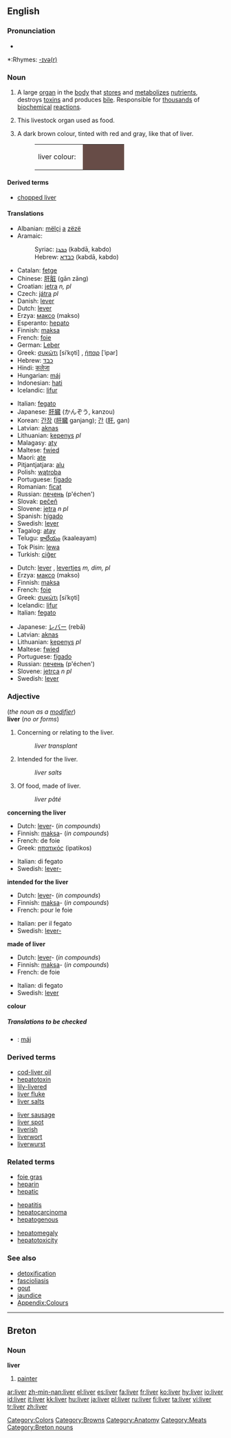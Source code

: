 {{wikipedia}}
==English==

===Pronunciation===
*{{audio|en-us-liver.ogg|Audio (US)}}

*:Rhymes: [[Rhymes:English:-ɪvə(r)|-ɪvə(r)]]

===Noun===
{{en-noun}}

# {{anatomy}} A large [[organ]] in the [[body]] that [[store]]s and [[metabolize]]s [[nutrient]]s, destroys [[toxins]] and produces [[bile]].  Responsible for [[thousand]]s of [[biochemical]] [[reaction]]s.
# This livestock organ used as food.
# {{color}} A dark brown colour, tinted with red and gray, like that of liver.
#:<table><tr><td>liver colour: &nbsp;</td><td bgcolor="#674C47" width="80">&nbsp; </td></tr></table>

====Derived terms====
*[[chopped liver]]

====Translations====
{{trans-top|organ of the body}}
*Albanian: [[mëlçi]] [[a]] [[zëzë]]
*Aramaic:
*:Syriac: [[ܟܒܕܐ]] (kabdā, kabdo) {{f}}
*:Hebrew: [[כבדא]] (kabdā, kabdo) {{f}}
*Catalan: [[fetge]] {{m}}
*Chinese: [[肝脏]] (gān zāng)
*Croatian: [[jetra]] ''n, pl''
*Czech: [[játra]] {{n}} ''pl''
*Danish: [[lever]]
*Dutch: [[lever#Dutch|lever]] {{m}}
*Erzya: [[максо]] (makso)
*Esperanto: [[hepato]]
*Finnish: [[maksa]]
*French: [[foie]] {{m}}
*German: [[Leber]] {{f}}
*Greek: [[συκώτι]] [siˈko̞ti] {{n}}, [[ήπαρ]] [ˈipar] {{m}}
*Hebrew: [[כבד]]
*Hindi: [[कलेजा]]
*Hungarian: [[máj]]
*Indonesian: [[hati]]
*Icelandic: [[lifur]] {{f}}
{{trans-mid}}
*Italian: [[fegato]] {{m}}
*Japanese: [[肝臓]] (かんぞう, kanzou)
*Korean: [[간장]] ([[肝臓]] ganjang); [[간]] ([[肝]], gan)
*Latvian: [[aknas]] {{f}} {{p}}
*Lithuanian: [[kepenys]] ''pl''
*Malagasy: [[aty]]
*Maltese: [[fwied]] {{m}}
*Maori: [[ate]]
*Pitjantjatjara: [[alu]]
*Polish: [[wątroba]] {{f}}
*Portuguese: [[fígado]] {{m}}
*Romanian: [[ficat]] {{n}}
*Russian: [[печень]] (p'échen') {{f}}
*Slovak: [[pečeň]]
*Slovene: [[jetra]] ''n pl''
*Spanish: [[hígado]] {{m}}
*Swedish: [[lever]] {{c}}
*Tagalog: [[atay]]
*Telugu: [[కాలేయం]] (kaaleayam)
*Tok Pisin: [[lewa]]
*Turkish: [[ciĝer]]
{{trans-bottom}}

{{trans-top|organ as food}}
*Dutch: [[lever]] {{m}}, [[levertjes]] ''m, dim, pl''
*Erzya: [[максо]] (makso)
*Finnish: [[maksa]]
*French: [[foie]] {{m}}
*Greek: [[συκώτι]] [siˈko̞ti] {{n}}
*Icelandic: [[lifur]] {{f}}
*Italian: [[fegato]] {{m}}
{{trans-mid}}
*Japanese: [[レバー]] (rebā)
*Latvian: [[aknas]] {{f}} {{p}}
*Lithuanian: [[kepenys]] ''pl''
*Maltese: [[fwied]]
*Portuguese: [[fígado]] {{m}}
*Russian: [[печень]] (p'échen') {{f}}
*Slovene: [[jetrca]] ''n pl''
*Swedish: [[lever]] {{c}}
{{trans-bottom}}

{{trans-top|colour}}
{{trans-mid}}
{{trans-bottom}}

===Adjective===
(''the noun as a [[modifier]]'')<br>
'''liver''' (''no {{compar}} or {{superl}} forms'')

# Concerning or relating to the liver.
#:''liver transplant''
# Intended for the liver.
#:''liver salts''
# Of food, made of liver.
#:''liver pâté''

'''concerning the liver'''
{{top}}
*Dutch: [[lever]]- (''in compounds'')
*Finnish: [[maksa]]- (''in compounds'')
*French: de foie
*Greek: [[ηπατικός]] (ipatikos) {{m}}
{{mid}}
*Italian: di fegato
*Swedish: [[lever-]]
{{bottom}}

'''intended for the liver'''
{{top}}
*Dutch: [[lever]]- (''in compounds'')
*Finnish: [[maksa]]- (''in compounds'')
*French: pour le foie
{{mid}}
*Italian: per il fegato
*Swedish: [[lever-]]
{{bottom}}

'''made of liver'''
{{top}}
*Dutch: [[lever]]- (''in compounds'')
*Finnish: [[maksa]]- (''in compounds'')
*French: de foie
{{mid}}
*Italian: di fegato
*Swedish: [[lever]]
{{bottom}}

'''colour'''
{{top}}
{{mid}}
{{bottom}}

=====Translations to be checked=====
{{rfc-level|Translations to be checked at L5+, not in Translations}}
{{checktrans}}
<!--Remove this section once all of the translations below have been moved into the tables above.-->
*{{ttbc|Hungarian}}: [[máj]]

===Derived terms===
{{top}}
*[[cod-liver oil]]
*[[hepatotoxin]]
*[[lily-livered]]
*[[liver fluke]]
*[[liver salts]]
{{mid}}
*[[liver sausage]]
*[[liver spot]]
*[[liverish]]
*[[liverwort]]
*[[liverwurst]]
{{bottom}}

===Related terms===
{{top3}}
*[[foie gras]]
*[[heparin]]
*[[hepatic]]
{{mid3}}
*[[hepatitis]]
*[[hepatocarcinoma]]
*[[hepatogenous]]
{{mid3}}
*[[hepatomegaly]]
*[[hepatotoxicity]]
{{bottom}}

===See also===
*[[detoxification]]
*[[fascioliasis]]
*[[gout]]
*[[jaundice]]
*[[Appendix:Colours]]

[[Category:Colors]]
[[Category:Browns]]
[[Category:Anatomy]]
[[Category:Meats]]

----

==Breton==

===Noun===
'''liver''' {{m}}

# [[painter]]

[[Category:Breton nouns]]

[[ar:liver]]
[[zh-min-nan:liver]]
[[el:liver]]
[[es:liver]]
[[fa:liver]]
[[fr:liver]]
[[ko:liver]]
[[hy:liver]]
[[io:liver]]
[[id:liver]]
[[it:liver]]
[[kk:liver]]
[[hu:liver]]
[[ja:liver]]
[[pl:liver]]
[[ru:liver]]
[[fi:liver]]
[[ta:liver]]
[[vi:liver]]
[[tr:liver]]
[[zh:liver]]